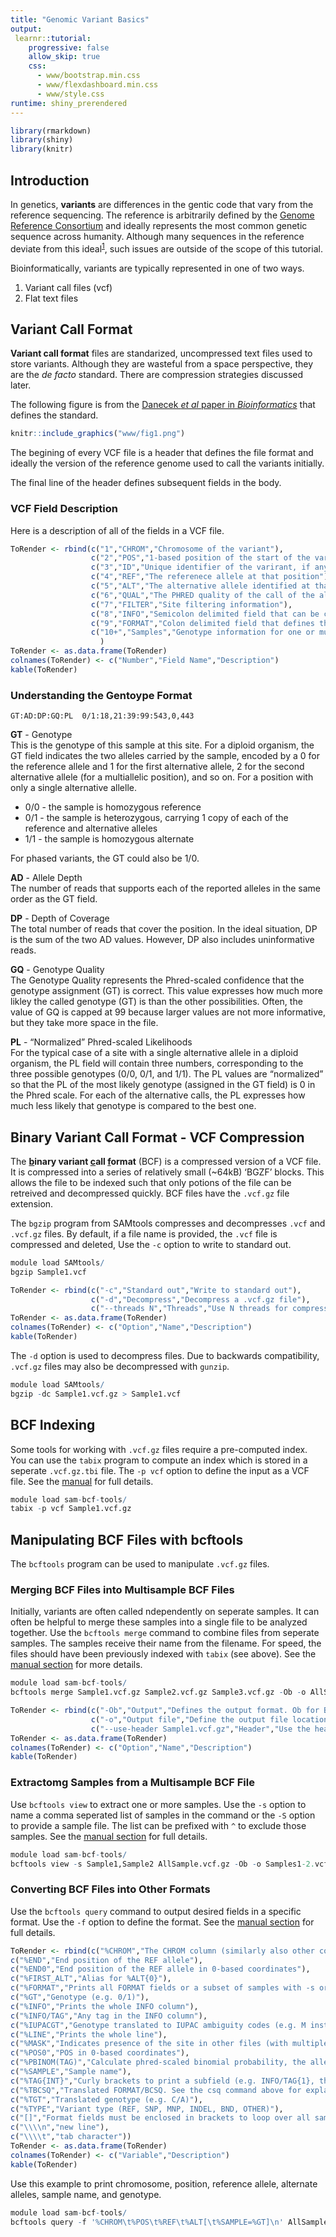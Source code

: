 ```yaml
---
title: "Genomic Variant Basics"
output: 
 learnr::tutorial:
    progressive: false
    allow_skip: true
    css:
      - www/bootstrap.min.css
      - www/flexdashboard.min.css
      - www/style.css
runtime: shiny_prerendered
---
```


```r
library(rmarkdown)
library(shiny)
library(knitr)
```

## Introduction

In genetics, __variants__ are differences in the gentic code that vary from the reference sequencing. The reference is arbitrarily defined by the [Genome Reference Consortium](https://www.ncbi.nlm.nih.gov/grc) and ideally represents the most common genetic sequence across humanity. Although many sequences in the reference deviate from this ideal^[1](https://www.ncbi.nlm.nih.gov/pmc/articles/pmid/26670213/)^, such issues are outside of the scope of this tutorial. 

Bioinformatically, variants are typically represented in one of two ways.

1. Variant call files (vcf)
2. Flat text files

## Variant Call Format
__Variant call format__ files are standarized, uncompressed text files used to store variants. Although they are wasteful from a space perspective, they are the _de facto_ standard. There are compression strategies discussed later.

The following figure is from the [Danecek _et al_ paper in _Bioinformatics_](https://www.ncbi.nlm.nih.gov/pmc/articles/pmid/21653522/) that defines the standard.

```r
knitr::include_graphics("www/fig1.png")
```

The begining of every VCF file is a header that defines the file format and ideally the version of the reference genome used to call the variants initially. 

The final line of the header defines subsequent fields in the body.

### VCF Field Description
Here is a description of all of the fields in a VCF file.
```r
ToRender <- rbind(c("1","CHROM","Chromosome of the variant"),
                  c("2","POS","1-based position of the start of the varirant"),
                  c("3","ID","Unique identifier of the varirant, if any"),
                  c("4","REF","The referenece allele at that position"),
                  c("5","ALT","The alternative allele identified at that position in the subject"),
                  c("6","QUAL","The PHRED quality of the call of the allele"),
                  c("7","FILTER","Site filtering information"),
                  c("8","INFO","Semicolon delimited field that can be customized to the user's neads"),
                  c("9","FORMAT","Colon delimited field that defines the information contained within each subsequent genotype column"),
                  c("10+","Samples","Genotype information for one or multiple samples in the format defined in FORMAT")
                    )
ToRender <- as.data.frame(ToRender)
colnames(ToRender) <- c("Number","Field Name","Description")
kable(ToRender)
```

### Understanding the Gentoype Format
```
GT:AD:DP:GQ:PL  0/1:18,21:39:99:543,0,443
```
**GT** - Genotype<br>
This is the genotype of this sample at this site. For a diploid organism, the GT field indicates the two alleles carried by the sample, encoded by a 0 for the reference allele and 1 for the first alternative allele, 2 for the second alternative allele  (for a multiallelic position), and so on. For a position with only a single alternative allelle. 

* 0/0 - the sample is homozygous reference
* 0/1 - the sample is heterozygous, carrying 1 copy of each of the reference and alternative alleles
* 1/1 - the sample is homozygous alternate

For phased variants, the GT could also be 1/0.

**AD** - Allele Depth <br>
The number of reads that supports each of the reported alleles in the same order as the GT field. 

**DP** - Depth of Coverage<br>
The total number of reads that cover the position. In the ideal situation, DP is the sum of the two AD values. However, DP also includes uninformative reads. 

**GQ** - Genotype Quality<br>
The Genotype Quality represents the Phred-scaled confidence that the genotype assignment (GT) is correct. This value expresses how much more likley the called genotype (GT) is than the other possibilities. Often, the value of GQ is capped at 99 because larger values are not more informative, but they take more space in the file.

**PL** - "Normalized" Phred-scaled Likelihoods <br>
For the typical case of a site with a single alternative allele in a diploid organism, the PL field will contain three numbers, corresponding to the three possible genotypes (0/0, 0/1, and 1/1). The PL values are "normalized" so that the PL of the most likely genotype (assigned in the GT field) is 0 in the Phred scale. For each of the alternative calls, the PL expresses how much less likely that genotype is compared to the best one.

## Binary Variant Call Format - VCF Compression
The __<u>b</u>inary variant <u>c</u>all <u>f</u>ormat__ (BCF) is a compressed version of a VCF file. It is compressed into a series of relatively small (~64kB) 'BGZF' blocks. This allows the file to be indexed such that only potions of the file can be retreived and decompressed quickly. BCF files have the `.vcf.gz` file extension.

The `bgzip` program from SAMtools compresses and decompresses `.vcf` and `.vcf.gz` files. By default, if a file name is provided, the `.vcf` file is compressed and deleted, Use the `-c` option to write to standard out. 

```r
module load SAMtools/
bgzip Sample1.vcf
```

```r
ToRender <- rbind(c("-c","Standard out","Write to standard out"),
                  c("-d","Decompress","Decompress a .vcf.gz file"),
                  c("--threads N","Threads","Use N threads for compression (faster)"))
ToRender <- as.data.frame(ToRender)
colnames(ToRender) <- c("Option","Name","Description")
kable(ToRender)
```

The `-d` option is used to decompress files. Due to backwards compatibility, `.vcf.gz` files may also be decompressed with `gunzip`.

```r
module load SAMtools/
bgzip -dc Sample1.vcf.gz > Sample1.vcf
```

## BCF Indexing
Some tools for working with `.vcf.gz` files require a pre-computed index. You can use the `tabix` program to compute an index which is stored in a seperate `.vcf.gz.tbi` file. The `-p vcf` option to define the input as a VCF file. See the [manual](http://www.htslib.org/doc/tabix.html) for full details.

```r
module load sam-bcf-tools/
tabix -p vcf Sample1.vcf.gz
```

## Manipulating BCF Files with bcftools
The `bcftools` program can be used to manipulate `.vcf.gz` files. 

### Merging BCF Files into Multisample BCF Files
Initially, variants are often called ndependently on seperate samples. It can often be helpful to merge these samples into a single file to be analyzed together. Use the `bcftools merge` command to combine files from seperate samples. The samples receive their name from the filename. For speed, the files should have been previously indexed with `tabix` (see above). See the [manual section](http://samtools.github.io/bcftools/bcftools.html#merge) for more details. 

```r
module load sam-bcf-tools/
bcftools merge Sample1.vcf.gz Sample2.vcf.gz Sample3.vcf.gz -Ob -o AllSample.vcf.gz
```

```r
ToRender <- rbind(c("-Ob","Output","Defines the output format. Ob for BCF, Ov for VCF"),
                  c("-o","Output file","Define the output file location. Otherwise outputs to standard out"),
                  c("--use-header Sample1.vcf.gz","Header","Use the header contained in the specified file."))
ToRender <- as.data.frame(ToRender)
colnames(ToRender) <- c("Option","Name","Description")
kable(ToRender)
```

### Extractomg Samples from a Multisample BCF File
Use `bcftools view` to extract one or more samples. Use the `-s` option to name a comma seperated list of samples in the command or the `-S` option to provide a sample file. The list can be prefixed with `^` to exclude those samples. See the [manual section](https://samtools.github.io/bcftools/bcftools.html#view) for full details.

```r
module load sam-bcf-tools/
bcftools view -s Sample1,Sample2 AllSample.vcf.gz -Ob -o Samples1-2.vcf.gz
```

### Converting BCF Files into Other Formats
Use the `bcftools query` command to output desired fields in a specific format. Use the `-f` option to define the format. See the [manual section](http://samtools.github.io/bcftools/bcftools.html#query) for full details. 
```r
ToRender <- rbind(c("%CHROM","The CHROM column (similarly also other columns: POS, ID, REF, ALT, QUAL, FILTER)"),
c("%END","End position of the REF allele"),
c("%END0","End position of the REF allele in 0-based coordinates"),
c("%FIRST_ALT","Alias for %ALT{0}"),
c("%FORMAT","Prints all FORMAT fields or a subset of samples with -s or -S"),
c("%GT","Genotype (e.g. 0/1)"),
c("%INFO","Prints the whole INFO column"),
c("%INFO/TAG","Any tag in the INFO column"),
c("%IUPACGT","Genotype translated to IUPAC ambiguity codes (e.g. M instead of C/A)"),
c("%LINE","Prints the whole line"),
c("%MASK","Indicates presence of the site in other files (with multiple files)"),
c("%POS0","POS in 0-based coordinates"),
c("%PBINOM(TAG)","Calculate phred-scaled binomial probability, the allele index is determined from GT"),
c("%SAMPLE","Sample name"),
c("%TAG{INT}","Curly brackets to print a subfield (e.g. INFO/TAG{1}, the indexes are 0-based)"),
c("%TBCSQ","Translated FORMAT/BCSQ. See the csq command above for explanation and examples."),
c("%TGT","Translated genotype (e.g. C/A)"),
c("%TYPE","Variant type (REF, SNP, MNP, INDEL, BND, OTHER)"),
c("[]","Format fields must be enclosed in brackets to loop over all samples"),
c("\\\\n","new line"),
c("\\\\t","tab character"))
ToRender <- as.data.frame(ToRender)
colnames(ToRender) <- c("Variable","Description")
kable(ToRender)
```

Use this example to print chromosome, position, reference allele, alternate alleles, sample name, and genotype. 

```r
module load sam-bcf-tools/
bcftools query -f '%CHROM\t%POS\t%REF\t%ALT[\t%SAMPLE=%GT]\n' AllSample.vcf.gz -o Genotype.txt
```
